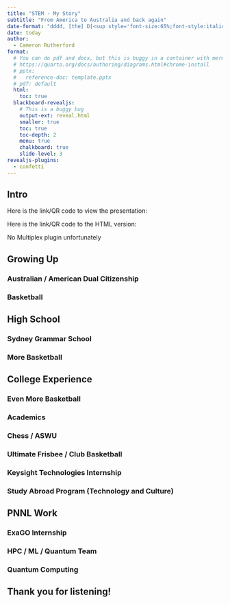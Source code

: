 ```yaml
---
title: "STEM - My Story"
subtitle: "From America to Australia and back again"
date-format: "dddd, [the] D[<sup style='font-size:65%;font-style:italic;'>th</sup>] [of] MMMM, YYYY"
date: today
author: 
  - Cameron Rutherford
format:
  # You can do pdf and docx, but this is buggy in a container with mermaid
  # https://quarto.org/docs/authoring/diagrams.html#chrome-install
  # pptx:
  #   reference-doc: template.pptx
  # pdf: default
  html:
    toc: true
  blackboard-revealjs: 
    # This is a buggy bug
    output-ext: reveal.html
    smaller: true
    toc: true
    toc-depth: 2
    menu: true
    chalkboard: true
    slide-level: 3
revealjs-plugins:
  - confetti
---
```


## Intro

Here is the link/QR code to view the presentation:

Here is the link/QR code to the HTML version:

No Multiplex plugin unfortunately

## Growing Up

### Australian / American Dual Citizenship

### Basketball

## High School

### Sydney Grammar School

### More Basketball

## College Experience

### Even More Basketball

### Academics

### Chess / ASWU

### Ultimate Frisbee / Club Basketball

### Keysight Technologies Internship

### Study Abroad Program (Technology and Culture)

## PNNL Work

### ExaGO Internship

### HPC / ML / Quantum Team

### Quantum Computing


## Thank you for listening!
